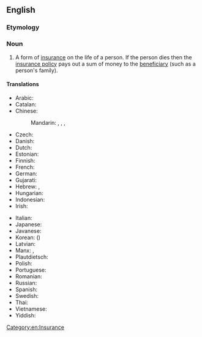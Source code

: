 ==English==
{{wikipedia}}

===Etymology===
{{com|en|life|insurance}}

===Noun===
{{en-noun|-|s}}

# A form of [[insurance]] on the life of a person. If the person dies then the [[insurance policy]] pays out a sum of money to the [[beneficiary]] (such as a person's family).
#: {{syn|en|life assurance}}

====Translations====
{{trans-top|form of insurance}}
* Arabic: {{t|ar|تَأْمِين عَلَى اَلْحَيَاة|m}}
* Catalan: {{t|ca|assegurança de vida|f}}
* Chinese:
*: Mandarin: {{t+|cmn|人壽保險|sc=Hani}}, {{t+|cmn|人寿保险|tr=rénshòu bǎoxiǎn|sc=Hani}}, {{t|cmn|生命保險|sc=Hani}}, {{t|cmn|生命保险|tr=shēngmìng bǎoxiǎn|sc=Hani}}
* Czech: {{t|cs|životní pojištění|n}}
* Danish: {{t|da|livsforsikring|c}}
* Dutch: {{t+|nl|levensverzekering|f}}
* Estonian: {{t|et|elukindlustus}}
* Finnish: {{t+|fi|henkivakuutus}}
* French: {{t+|fr|assurance-vie|f}}
* German: {{t+|de|Lebensversicherung|f}}
* Gujarati: {{t|gu|જીવન વીમો}}
* Hebrew: {{t|he|ביטוח חיים}}, {{t|he|בטחון חי|m|sc=Hebr}}
* Hungarian: {{t+|hu|életbiztosítás}}
* Indonesian: {{t-check|id|[[asuransi]] [[jiwa]]}} <!-- was "[[asuransi]] [[jiwa]]" - assumed sum-of-parts; if an idiom, remove the wikilinks to the individual words. see [[User:Kephir/gadgets/xte#Translation_fixing]] -->
* Irish: {{t|ga|árachas saoil|m}}
{{trans-mid}}
* Italian: {{t|it|assicurazione sulla vita|f}}
* Japanese: {{t+|ja|生命保険|tr=せいめいほけん, seimei-hoken|sc=Jpan}}
* Javanese: {{t|jv|ꦠꦔ꧀ꦒꦸꦁꦗꦶꦮ|tr=[[tanggung jiwa]]|sc=Java}}
* Korean: {{t+|ko|생명보험|tr=saengmyeong boheom}} ({{t+|ko|生命保險|sc=Hani}})
* Latvian: {{t|lv|dzīvības apdrošināšana|f}}
* Manx: {{t-check|gv|urrysaght heihill|f}}, {{t-check|gv|urryssaght seihill|f}}
* Plautdietsch: {{t|pdt|Läwensvesechrunk|f}}
* Polish: {{t+|pl|ubezpieczenie na życie|n}}
* Portuguese: {{t|pt|seguro de vida|m}}
* Romanian: {{t|ro|asigurare de viață}}
* Russian: {{t|ru|страхова́ние жи́зни|n}}
* Spanish: {{t|es|seguro de vida|m}}
* Swedish: {{t|sv|livförsäkring}}
* Thai: {{t|th|การประกันชีวิต|tr=gaan bpràgan cheewít}}
* Vietnamese: {{t|vi|bảo hiểm nhân thọ}}
* Yiddish: {{t|yi|לעבן פֿאַרזיכערונג|f}}
{{trans-bottom}}

[[Category:en:Insurance]]